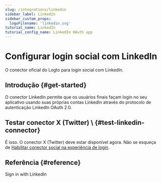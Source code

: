 ```yaml
---
slug: /integrations/linkedin
sidebar_label: LinkedIn
sidebar_custom_props:
  logoFilename: 'linkedin.svg'
tutorial_name: LinkedIn
tutorial_config_name: LinkedIn OAuth app
---
```




# Configurar login social com LinkedIn

O conector oficial do Logto para login social com LinkedIn.

<GuideTip />

## Introdução \{#get-started}

O conector LinkedIn permite que os usuários finais façam login no seu aplicativo usando suas próprias contas LinkedIn através do protocolo de autenticação LinkedIn OAuth 2.0.

<Integration />

## Testar conector X (Twitter) \ \{#test-linkedin-connector}

É isso. O conector X (Twitter) deve estar disponível agora. Não se esqueça de [Habilitar conector social na experiência de login](/connectors/social-connectors/#enable-social-sign-in).

## Referência \{#reference}

<Url href="https://learn.microsoft.com/en-us/linkedin/consumer/integrations/self-serve/sign-in-with-linkedin">
  Sign in with LinkedIn
</Url>
